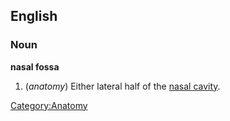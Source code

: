 ==English==
===Noun===
'''nasal fossa'''
# (''anatomy'') Either lateral half of the [[nasal cavity]].

[[Category:Anatomy]]